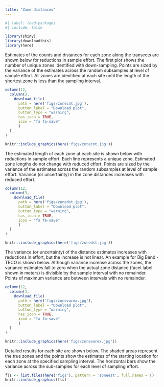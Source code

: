 ```yaml
---
title: "Zone distances"
---
```


```r
#| label: load-packages
#| include: false

library(shiny)
library(downloadthis)
library(here)
```

Estimates of the counts and distances for each zone along the transects are shown below for reductions in sample effort.  The first plot shows the number of unique zones identified with down-sampling. Points are sized by the variance of the estimates across the random subsamples at level of sample effort. All zones are identified at each site until the length of the shortest zone is less than the sampling interval. 

```r
column(12, 
  column(3, 
    download_file(
      path = here('figs/zonecnt.jpg'),
      button_label = "Download plot",
      button_type = "warning",
      has_icon = TRUE,
      icon = "fa fa-save"
      )
  )
)
```

```r
knitr::include_graphics(here('figs/zonecnt.jpg'))
```

The estimated length of each zone at each site is shown below with reductions in sample effort.  Each line represents a unique zone.  Estimated zone lengths do not change with reduced effort.  Points are sized by the variance of the estimates across the random subsamples at level of sample effort. Variance (or uncertainty) in the zone distances increases with reduced effort.

```r
column(12, 
  column(3, 
    download_file(
      path = here('figs/zonedst.jpg'),
      button_label = "Download plot",
      button_type = "warning",
      has_icon = TRUE,
      icon = "fa fa-save"
      )
  )
)
```

```r
knitr::include_graphics(here('figs/zonedst.jpg'))
```

The variance (or uncertainty) of the distance estimates increases with reductions in effort, but the increase is not linear.  An example for Big Bend - TECO is shown below.  Although variance increase across the zones, the variance estimates fall to zero when the actual zone distance (facet label shown in meters) is divisible by the sample interval with no remainder.  Points of maximum variance are between intervals with no remainder. 

```r
column(12, 
  column(3, 
    download_file(
      path = here('figs/zonevarex.jpg'),
      button_label = "Download plot",
      button_type = "warning",
      has_icon = TRUE,
      icon = "fa fa-save"
      )
  )
)
```

```r
knitr::include_graphics(here('figs/zonevarex.jpg'))
```

Detailed results for each site are shown below.  The shaded areas represent the true zones and the points show the estimates of the starting location for each zone at the specified sampling interval.  The horizontal bars show the variance across the sub-samples for each level of sampling effort. 

```r
fls <- list.files(here('figs'), pattern = 'zoneest', full.names = T)
knitr::include_graphics(fls)
```
